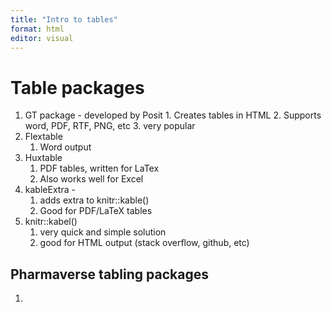 ```yaml
---
title: "Intro to tables"
format: html
editor: visual
---
```


# Table packages

1.   GT package - developed by Posit
    1.  Creates tables in HTML
    2.  Supports word, PDF, RTF, PNG, etc
    3.  very popular
2.  Flextable
    1.  Word output
3.  Huxtable
    1.  PDF tables, written for LaTex
    2.  Also works well for Excel
4.  kableExtra -
    1.  adds extra to knitr::kable()
    2.  Good for PDF/LaTeX tables
5.  knitr::kabel()
    1.  very quick and simple solution
    2.  good for HTML output (stack overflow, github, etc)

## Pharmaverse tabling packages

1.  
